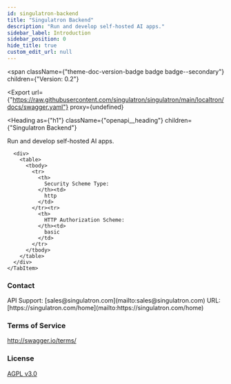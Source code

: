 ```yaml
---
id: singulatron-backend
title: "Singulatron Backend"
description: "Run and develop self-hosted AI apps."
sidebar_label: Introduction
sidebar_position: 0
hide_title: true
custom_edit_url: null
---
```



<span
  className={"theme-doc-version-badge badge badge--secondary"}
  children={"Version: 0.2"}
>
</span>

<Export
  url={"https://raw.githubusercontent.com/singulatron/singulatron/main/localtron/docs/swagger.yaml"}
  proxy={undefined}
>
  
</Export>

<Heading
  as={"h1"}
  className={"openapi__heading"}
  children={"Singulatron Backend"}
>
</Heading>



Run and develop self-hosted AI apps.

<div
  style={{"marginBottom":"2rem"}}
>
  <Heading
    id={"authentication"}
    as={"h2"}
    className={"openapi-tabs__heading"}
    children={"Authentication"}
  >
  </Heading><SchemaTabs
    className={"openapi-tabs__security-schemes"}
  >
    <TabItem
      label={"HTTP: Basic Auth"}
      value={"BasicAuth"}
    >
      
      
      
      
      <div>
        <table>
          <tbody>
            <tr>
              <th>
                Security Scheme Type:
              </th><td>
                http
              </td>
            </tr><tr>
              <th>
                HTTP Authorization Scheme:
              </th><td>
                basic
              </td>
            </tr>
          </tbody>
        </table>
      </div>
    </TabItem>
  </SchemaTabs>
</div><div
  style={{"display":"flex","flexDirection":"column","marginBottom":"var(--ifm-paragraph-margin-bottom)"}}
>
  <h3
    style={{"marginBottom":"0.25rem"}}
  >
    Contact
  </h3><span>
    API Support: [sales@singulatron.com](mailto:sales@singulatron.com)
  </span><span>
    URL: [https://singulatron.com/home](mailto:https://singulatron.com/home)
  </span>
</div><div
  style={{"marginBottom":"var(--ifm-paragraph-margin-bottom)"}}
>
  <h3
    style={{"marginBottom":"0.25rem"}}
  >
    Terms of Service
  </h3><a
    href={"http://swagger.io/terms/"}
  >
    http://swagger.io/terms/
  </a>
</div><div
  style={{"marginBottom":"var(--ifm-paragraph-margin-bottom)"}}
>
  <h3
    style={{"marginBottom":"0.25rem"}}
  >
    License
  </h3><a
    href={"https://www.gnu.org/licenses/agpl-3.0.html"}
  >
    AGPL v3.0
  </a>
</div>
      